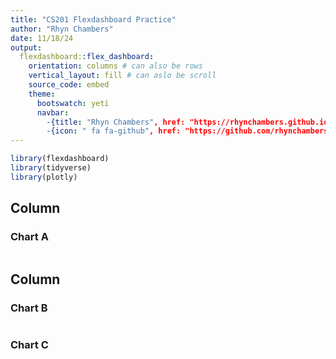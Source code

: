 ```yaml
---
title: "CS201 Flexdashboard Practice"
author: "Rhyn Chambers"
date: 11/18/24
output: 
  flexdashboard::flex_dashboard:
    orientation: columns # can also be rows
    vertical_layout: fill # can aslo be scroll
    source_code: embed
    theme:
      bootswatch: yeti
      navbar:
        -{title: "Rhyn Chambers", href: "https://rhynchambers.github.io", align: righ}
        -{icon: " fa fa-github", href: "https://github.com/rhynchambers", align: right, target: blank}
---
```


```r
library(flexdashboard)
library(tidyverse)
library(plotly)
```

Column {data-width=650}
-----------------------------------------------------------------------

### Chart A

```r

```

Column {data-width=350}
-----------------------------------------------------------------------

### Chart B

```r

```

### Chart C

```r

```

